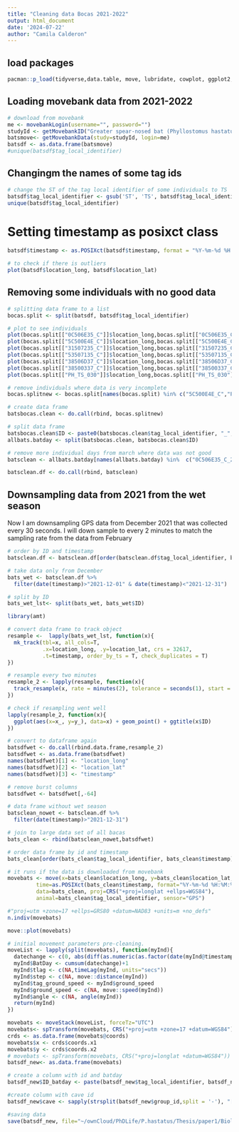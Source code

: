 ```yaml
---
title: "Cleaning data Bocas 2021-2022"
output: html_document
date: '2024-07-22'
author: "Camila Calderon"
---
```


## load packages

```r
pacman::p_load(tidyverse,data.table, move, lubridate, cowplot, ggplot2, doBy, dplyr,  ggpubr, spatialrisk, rgdal, janitor, ISLR)
```

## Loading movebank data from 2021-2022

```r
# download from movebank
me <- movebankLogin(username="", password="")
studyId <- getMovebankID("Greater spear-nosed bat (Phyllostomus hastatus) in Bocas del Toro 2021-2022",me)
batsmove<- getMovebankData(study=studyId, login=me)
batsdf <- as.data.frame(batsmove)
#unique(batsdf$tag_local_identifier)

```

## Changingm the names of some tag ids

```r
# change the ST of the tag local identifier of some individuals to TS
batsdf$tag_local_identifier <- gsub('ST', 'TS', batsdf$tag_local_identifier)
unique(batsdf$tag_local_identifier)
```
# Setting timestamp as posixct class

```r
batsdf$timestamp <- as.POSIXct(batsdf$timestamp, format = "%Y-%m-%d %H:%M:%S", tz ="UTC")

# to check if there is outliers
plot(batsdf$location_long, batsdf$location_lat)
```

## Removing some individuals with no good data

```r
# splitting data frame to a list
bocas.split <- split(batsdf, batsdf$tag_local_identifier)

# plot to see individuals
plot(bocas.split[["0C506E35_C"]]$location_long,bocas.split[["0C506E35_C"]]$location_lat)
plot(bocas.split[["5C500E4E_C"]]$location_long,bocas.split[["5C500E4E_C"]]$location_lat)
plot(bocas.split[["31507235_C"]]$location_long,bocas.split[["31507235_C"]]$location_lat)
plot(bocas.split[["53507135_C"]]$location_long,bocas.split[["53507135_C"]]$location_lat)
plot(bocas.split[["38506D37_C"]]$location_long,bocas.split[["38506D37_C"]]$location_lat)
plot(bocas.split[["38500337_C"]]$location_long,bocas.split[["38500337_C"]]$location_lat)
plot(bocas.split[["PH_TS_030"]]$location_long,bocas.split[["PH_TS_030"]]$location_lat)

# remove individuals where data is very incomplete 
bocas.splitnew <- bocas.split[names(bocas.split) %in% c("5C500E4E_C","PH_TS_030", "31507235_C", "53507135_C", "32501535_C")== FALSE] 

# create data frame
batsbocas.clean <- do.call(rbind, bocas.splitnew)

# split data frame
batsbocas.clean$ID <- paste0(batsbocas.clean$tag_local_identifier, "_", date(batsbocas.clean$timestamp))
allbats.batday <- split(batsbocas.clean, batsbocas.clean$ID)

# remove more individual days from march where data was not good 
batsclean <- allbats.batday[names(allbats.batday) %in%  c("0C506E35_C_2021-12-10", "0C506E35_C_2021-12-11", "22507B4E_D_2022-02-01", "2C500235_D_2022-02-13", "38506D37_D_2022-02-03", "0D501435_C_2021−12−09", "2D507235_G_2022-01-31", "37507537_D_2022-02-01",  "38506D37_C_2021-12-09",  "38506737_G_2022-01-30",  "39500E37_D_2022-02-01", "39500E37_D_2022-02-02", "PH_TS_016_2022-03-13", "PH_TS_016_2022-03-15", "PH_TS_018_2022-03-17", "PH_TS_018_2022-03-18", "PH_TS_018_2022-03-19", "PH_TS_024_2022-03-08", "PH_TS_024_2022-03-11", "PH_TS_024_2022-03-12", "PH_TS_024_2022-03-13", "PH_TS_024_2022-03-14", "PH_TS_024_2022-03-15", "PH_TS_039_2022-03-15", "PH_TS_049_2022-03-11", "PH_TS_049_2022-03-12", "PH_TS_049_2022-03-13", "PH_TS_052_2022-03-13", "PH_TS_052_2022-03-14", "PH_TS_056_2022-03-10", "PH_TS_056_2022-03-12", "PH_TS_056_2022-03-15", "PH_TS_056_2022-03-16", "PH_TS_056_2022-03-17", "PH_TS_062_2022-03-15", "PH_TS_062_2022-03-16", "PH_TS_062_2022-03-17", "PH_TS_072_2022-03-14", "PH_TS_072_2022-03-15", "PH_TS_072_2022-03-17", "PH_TS_072_2022-03-18", "PH_TS_074_2022-03-13", "PH_TS_074_2022-03-14", "PH_TS_081_2022-03-14", "PH_TS_081_2022-03-15", "PH_TS_081_2022-03-17", "PH_TS_083_2022-03-12", "PH_TS_083_2022-03-14", "PH_TS_083_2022-03-15", "PH_TS_085_2022-03-09", "PH_TS_085_2022-03-10", "PH_TS_085_2022-03-13", "PH_TS_085_2022-03-15", "PH_TS_085_2022-03-16", "PH_TS_096_2022-03-13", "PH_TS_096_2022-03-14", "PH_TS_096_2022-03-15", "PH_TS_098_2022-03-10", "PH_TS_098_2022-03-11", "PH_TS_100_2022-03-12", "PH_TS_100_2022-03-13", "PH_TS_100_2022-03-14", "PH_TS_100_2022-03-15", "PH_TS_103_2022-03-16", "PH_TS_113_2022-03-11", "PH_TS_113_2022-03-13", "PH_TS_113_2022-03-14", "PH_TS_113_2022-03-15", "PH_TS_114_2022-03-08", "PH_TS_114_2022-03-10", "PH_TS_121_2022-03-12","PH_TS_121_2022-03-13", "PH_TS_121_2022-03-15")== FALSE]

batsclean.df <- do.call(rbind, batsclean)
```

## Downsampling data from 2021 from the wet season

Now I am downsampling GPS data from December 2021 that was collected every 30 seconds. I will down sample to every 2 minutes to match the sampling rate from the data from February

```r
# order by ID and timestamp
batsclean.df <- batsclean.df[order(batsclean.df$tag_local_identifier, batsclean.df$timestamp),]

# take data only from December
bats_wet <- batsclean.df %>%
  filter(date(timestamp)>"2021-12-01" & date(timestamp)<"2021-12-31")

# split by ID
bats_wet_lst<- split(bats_wet, bats_wet$ID)

library(amt)

# convert data frame to track object
resample <-  lapply(bats_wet_lst, function(x){
  mk_track(tbl=x, all_cols=T,
           .x=location_long, .y=location_lat, crs = 32617,
           .t=timestamp, order_by_ts = T, check_duplicates = T)
})

# resample every two minutes
resample_2 <- lapply(resample, function(x){
  track_resample(x, rate = minutes(2), tolerance = seconds(1), start = 1)
})

# check if resampling went well
lapply(resample_2, function(x){
  ggplot(aes(x=x_, y=y_), data=x) + geom_point() + ggtitle(x$ID)
})

# convert to dataframe again
batsdfwet <- do.call(rbind.data.frame,resample_2)
batsdfwet <- as.data.frame(batsdfwet)
names(batsdfwet)[1] <- "location_long"
names(batsdfwet)[2] <- "location_lat"
names(batsdfwet)[3] <- "timestamp"

# remove burst columns
batsdfwet <- batsdfwet[,-64]

# data frame without wet season
batsclean_nowet <- batsclean.df %>%
  filter(date(timestamp)>"2021-12-31")

# join to large data set of all bacas
bats_clean <- rbind(batsclean_nowet,batsdfwet)

# order data frame by id and timestamp
bats_clean[order(bats_clean$tag_local_identifier, bats_clean$timestamp),]

# it runs if the data is downloaded from movebank
movebats <- move(x=bats_clean$location_long, y=bats_clean$location_lat, 
	     time=as.POSIXct(bats_clean$timestamp, format="%Y-%m-%d %H:%M:%S", tz="UTC"), 
	     data=bats_clean, proj=CRS("+proj=longlat +ellps=WGS84"), 
	     animal=bats_clean$tag_local_identifier, sensor="GPS")

#"proj=utm +zone=17 +ellps=GRS80 +datum=NAD83 +units=m +no_defs"
n.indiv(movebats)

move::plot(movebats)

# initial movement parameters pre-cleaning.
moveList <- lapply(split(movebats), function(myInd){
  datechange <- c(0, abs(diff(as.numeric(as.factor(date(myInd@timestamps-(12*60*60)))))))
  myInd$BatDay <- cumsum(datechange)+1
  myInd$tlag <- c(NA,timeLag(myInd, units="secs"))
  myInd$step <- c(NA, move::distance(myInd))
  myInd$tag_ground_speed <- myInd$ground_speed
  myInd$ground_speed <- c(NA, move::speed(myInd))
  myInd$angle <- c(NA, angle(myInd))
  return(myInd)
})

movebats <- moveStack(moveList, forceTz="UTC")
movebats<- spTransform(movebats, CRS("+proj=utm +zone=17 +datum=WGS84"))
crds <- as.data.frame(movebats@coords)
movebats$x <- crds$coords.x1 
movebats$y <- crds$coords.x2 
# movebats <- spTransform(movebats, CRS("+proj=longlat +datum=WGS84"))
batsdf_new<- as.data.frame(movebats)

# create a column with id and batday
batsdf_new$ID_batday <- paste(batsdf_new$tag_local_identifier, batsdf_new$BatDay, sep="_")

#create column with cave id
batsdf_new$cave <- sapply(strsplit(batsdf_new$group_id,split = '-'), "[", 2)

#saving data
save(batsdf_new, file="~/ownCloud/PhDLife/P.hastatus/Thesis/paper1/BiologyLetters/data/BatsBocas_nooutliers.RData")

```